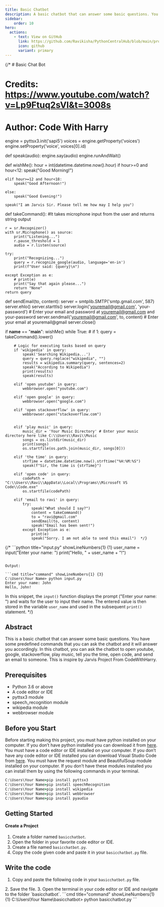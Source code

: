 ```yaml
---
title: Basic Chatbot
description: A basic chatbot that can answer some basic questions. You have some predefined commands that you can ask the chatbot and it will answer you accordingly. 
sidebar: 
    order: 10
hero:
  actions:
    - text: View on GitHub
      link: https://github.com/Ravikisha/PythonCentralHub/blob/main/projects/beginners/basicchatbot.py
      icon: github
      variant: primary
---
```


{/* # Basic Chat Bot
# Credits: https://www.youtube.com/watch?v=Lp9Ftuq2sVI&t=3008s
# Author: Code With Harry


engine = pyttsx3.init('sapi5')
voices = engine.getProperty('voices')
engine.setProperty('voice', voices[0].id)


def speak(audio):
    engine.say(audio)
    engine.runAndWait()


def wishMe():
    hour = int(datetime.datetime.now().hour)
    if hour>=0 and hour<12:
        speak("Good Morning!")

    elif hour>=12 and hour<18:
        speak("Good Afternoon!")   

    else:
        speak("Good Evening!")  

    speak("I am Jarvis Sir. Please tell me how may I help you")       

def takeCommand():
    #It takes microphone input from the user and returns string output

    r = sr.Recognizer()
    with sr.Microphone() as source:
        print("Listening...")
        r.pause_threshold = 1
        audio = r.listen(source)

    try:
        print("Recognizing...")    
        query = r.recognize_google(audio, language='en-in')
        print(f"User said: {query}\n")

    except Exception as e:
        # print(e)    
        print("Say that again please...")  
        return "None"
    return query

def sendEmail(to, content):
    server = smtplib.SMTP('smtp.gmail.com', 587)
    server.ehlo()
    server.starttls()
    server.login('youremail@gmail.com', 'your-password') # Enter your email and password at youremail@gmail.com and your-password
    server.sendmail('youremail@gmail.com', to, content) # Enter your email at youremail@gmail
    server.close()

if __name__ == "__main__":
    wishMe()
    while True:
    # if 1:
        query = takeCommand().lower()

        # Logic for executing tasks based on query
        if 'wikipedia' in query:
            speak('Searching Wikipedia...')
            query = query.replace("wikipedia", "")
            results = wikipedia.summary(query, sentences=2)
            speak("According to Wikipedia")
            print(results)
            speak(results)

        elif 'open youtube' in query:
            webbrowser.open("youtube.com")

        elif 'open google' in query:
            webbrowser.open("google.com")

        elif 'open stackoverflow' in query:
            webbrowser.open("stackoverflow.com")   


        elif 'play music' in query:
            music_dir = 'Your Music Directory' # Enter your music directory here like C:\\Users\\Ravi\\Music
            songs = os.listdir(music_dir)
            print(songs)    
            os.startfile(os.path.join(music_dir, songs[0]))

        elif 'the time' in query:
            strTime = datetime.datetime.now().strftime("%H:%M:%S")    
            speak(f"Sir, the time is {strTime}")

        elif 'open code' in query:
            codePath = "C:\\Users\\Ravi\\AppData\\Local\\Programs\\Microsoft VS Code\\Code.exe"
            os.startfile(codePath)

        elif 'email to ravi' in query:
            try:
                speak("What should I say?")
                content = takeCommand()
                to = "ravi@gmail.com"    
                sendEmail(to, content)
                speak("Email has been sent!")
            except Exception as e:
                print(e)
                speak("Sorry. I am not able to send this email")  */}

{/* ```python title="input.py" showLineNumbers{1} {1}
user_name = input("Enter your name: ")
print("Hello, " + user_name + "!")
```

Output:

```cmd title="command" showLineNumbers{1} {3}
C:\Users\Your Name> python input.py
Enter your name: John
Hello, John!
```

In this snippet, the `input()` function displays the prompt ("Enter your name: ") and waits for the user to input their name. The entered value is then stored in the variable `user_name` and used in the subsequent `print()` statement. */}

## Abstract
This is a basic chatbot that can answer some basic questions. You have some predefined commands that you can ask the chatbot and it will answer you accordingly. In this chatbot, you can ask the chatbot to open youtube, google, stackoverflow, play music, tell you the time, open code, and send an email to someone. This is inspire by Jarvis Project From CodeWithHarry.

## Prerequisites
- Python 3.6 or above
- A code editor or IDE
- pyttsx3 module
- speech_recognition module
- wikipedia module
- webbrowser module

## Before you Start
Before starting making this project, you must have python installed on your computer. If you don’t have python installed you can download it from [here](https://www.python.org/downloads/). You must have a code editor or IDE installed on your computer. If you don’t have any code editor or IDE installed you can download Visual Studio Code from [here](https://code.visualstudio.com/download). You must have the request module and BeautifulSoup module installed on your computer. If you don’t have these modules installed you can install them by using the following commands in your terminal. 

```cmd title="command" showLineNumbers{1} {1-5}
C:\Users\Your Name>pip install pyttsx3
C:\Users\Your Name>pip install speechRecognition
C:\Users\Your Name>pip install wikipedia
C:\Users\Your Name>pip install webbrowser
C:\Users\Your Name>pip install pyaudio
```

## Getting Started
#### Create a Project
1. Create a folder named `basicchatbot`.
2. Open the folder in your favorite code editor or IDE.
3. Create a file named `basicchatbot.py`.
4. Copy the code given code and paste it in your `basicchatbot.py` file.

## Write the code
1. Copy and paste the following code in your `basicchatbot.py` file.
<FileCode file="projects/beginners/basicchatbot.py" lang="python" title="Basic Chat Bot" />
2. Save the file.
3. Open the terminal in your code editor or IDE and navigate to the folder `basicchatbot`.
```cmd title="command" showLineNumbers{1} {1}
C:\Users\Your Name\basicchatbot> python basicchatbot.py
```